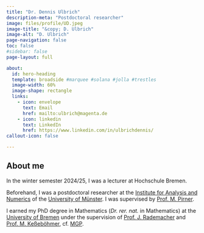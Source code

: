 ```yaml
---
title: "Dr. Dennis Ulbrich"
description-meta: "Postdoctoral researcher"
image: files/profile/UD.jpeg
image-title: "&copy; D. Ulbrich"
image-alt: "D. Ulbrich"
page-navigation: false
toc: false  
#sidebar: false
page-layout: full

about:
  id: hero-heading
  template: broadside #marquee #solana #jolla #trestles
  image-width: 60%
  image-shape: rectangle
  links:
    - icon: envelope
      text: Email
      href: mailto:ulbrich@magenta.de
    - icon: linkedin
      text: LinkedIn
      href: https://www.linkedin.com/in/ulbrichdennis/
callout-icon: false

---
```


:::{#hero-heading}

## About me

In the winter semester 2024/25, I was a lecturer at Hochschule Bremen.

Beforehand, I was a postdoctoral researcher at the [Institute for Analysis and Numerics](https://www.uni-muenster.de/AMM/en/institute.shtml) of the [University of Münster](https://www.uni-muenster.de/en/). I was supervised by [Prof. M. Pirner](https://www.uni-muenster.de/AMM/en/Pirner/index.shtml). 
  
I earned my PhD degree in Mathematics (*Dr. rer. nat.* in Mathematics) at the [University of Bremen](https://www.uni-bremen.de/en/) under the supervision of [Prof. J. Rademacher](https://www.math.uni-hamburg.de/en/forschung/bereiche/am/ang-dynamische-systeme/personen/rademacher-jens.html) and [Prof. M. Keßeböhmer](https://www.uni-bremen.de/dynsys/members/prof-dr-marc-kesseboehmer), cf. [MGP](https://www.mathgenealogy.org/id.php?id=277103). 


:::




